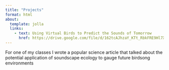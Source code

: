 ```yaml
---
title: "Projects"
format: html
about:
  template: jolla
  links:
    - text: Using Virtual Birds to Predict the Sounds of Tomorrow
      href: https://drive.google.com/file/d/162tcAJhzaY_KTt_RbkFRE9Hl7Xb9VBvm/view?usp=sharing
---
```

For one of my classes I wrote a popular science article that talked about the potential application of soundscape ecology to gauge future birdsong environments